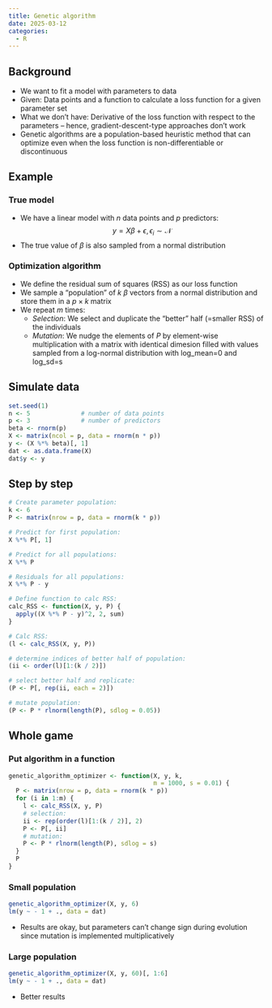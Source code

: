 ```yaml
---
title: Genetic algorithm
date: 2025-03-12
categories:
  - R
---
```

## Background
* We want to fit a model with parameters to data
* Given: Data points and a function to calculate a loss function for a given parameter set
* What we don't have: Derivative of the loss function with respect to the parameters -- hence, gradient-descent-type approaches don't work
* Genetic algorithms are a population-based heuristic method that can optimize even when the loss function is non-differentiable or discontinuous

## Example
### True model
* We have a linear model with $n$ data points and $p$ predictors:
$$
y = X\beta + \epsilon, \epsilon_i \sim \mathcal{N}
$$
* The true value of $\beta$ is also sampled from a normal distribution

### Optimization algorithm
* We define the residual sum of squares (RSS) as our loss function
* We sample a "population" of $k$  $\beta$ vectors from a normal distribution and store them in a $p \times k$ matrix 
* We repeat $m$ times:
  * *Selection*: We select and duplicate the "better" half (=smaller RSS) of the individuals
  * *Mutation*: We nudge the elements of $P$ by element-wise multiplication with a matrix with identical dimesion filled with values sampled from a log-normal distribution with log_mean=0 and log_sd=s

## Simulate data
```r
set.seed(1)
n <- 5              # number of data points
p <- 3              # number of predictors
beta <- rnorm(p)    
X <- matrix(ncol = p, data = rnorm(n * p))
y <- (X %*% beta)[, 1]
dat <- as.data.frame(X)
dat$y <- y
```

## Step by step
```r
# Create parameter population:
k <- 6
P <- matrix(nrow = p, data = rnorm(k * p))

# Predict for first population:
X %*% P[, 1]

# Predict for all populations:
X %*% P

# Residuals for all populations:
X %*% P - y

# Define function to calc RSS:
calc_RSS <- function(X, y, P) {
  apply((X %*% P - y)^2, 2, sum)
}

# Calc RSS:
(l <- calc_RSS(X, y, P))

# determine indices of better half of population:
(ii <- order(l)[1:(k / 2)])

# select better half and replicate:
(P <- P[, rep(ii, each = 2)])

# mutate population:
(P <- P * rlnorm(length(P), sdlog = 0.05))
```


## Whole game
### Put algorithm in a function
```r
genetic_algorithm_optimizer <- function(X, y, k, 
                                        m = 1000, s = 0.01) {
  P <- matrix(nrow = p, data = rnorm(k * p))
  for (i in 1:m) {
    l <- calc_RSS(X, y, P)
    # selection:
    ii <- rep(order(l)[1:(k / 2)], 2)
    P <- P[, ii]
    # mutation:
    P <- P * rlnorm(length(P), sdlog = s)
  }
  P  
}
```

### Small population
```r
genetic_algorithm_optimizer(X, y, 6)
lm(y ~ - 1 + ., data = dat)
```
* Results are okay, but parameters can't change sign during evolution since mutation is implemented multiplicatively 

### Large population
```r
genetic_algorithm_optimizer(X, y, 60)[, 1:6]
lm(y ~ - 1 + ., data = dat)
```
* Better results


